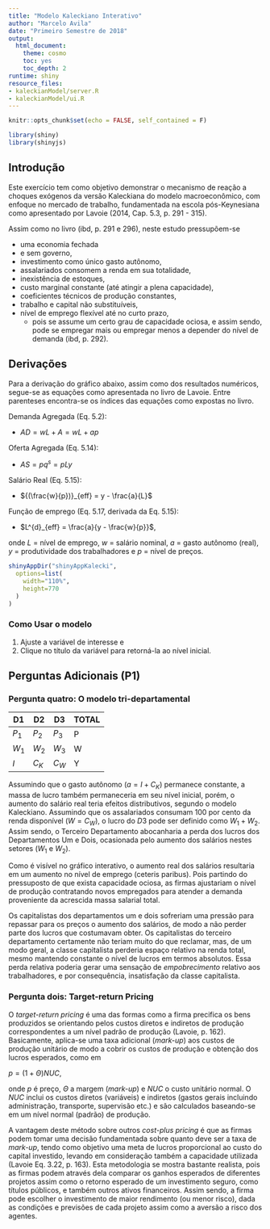 ```yaml
---
title: "Modelo Kaleckiano Interativo"
author: "Marcelo Avila"
date: "Primeiro Semestre de 2018"
output:
  html_document:
    theme: cosmo
    toc: yes
    toc_depth: 2
runtime: shiny
resource_files:
- kaleckianModel/server.R
- kaleckianModel/ui.R
---
```


```r
knitr::opts_chunk$set(echo = FALSE, self_contained = F)
```


```r
library(shiny)
library(shinyjs)
```

## Introdução

Este exercício tem como objetivo demonstrar o mecanismo de reação a choques exógenos da versão Kaleckiana do modelo macroeconômico, com enfoque no mercado de trabalho, fundamentada na escola pós-Keynesiana como apresentado por Lavoie (2014, Cap. 5.3, p. 291 - 315). 

Assim como no livro (ibd, p. 291 e 296), neste estudo pressupõem-se  

- uma economia fechada
- e sem governo,
- investimento como único gasto autônomo,
- assalariados consomem a renda em sua totalidade,
- inexistência de estoques,
- custo marginal constante (até atingir a plena capacidade),
- coeficientes técnicos de produção constantes,
- trabalho e capital não substituíveis,
- nível de emprego flexível até no curto prazo,
    - pois se assume um certo grau de capacidade ociosa, e assim sendo, pode se empregar mais ou 
      empregar menos a depender do nível de demanda (ibd, p. 292).


## Derivações

Para a derivação do gráfico abaixo, assim como dos resultados numéricos, segue-se as equações como apresentada no livro de Lavoie. Entre parenteses encontra-se os índices das equações como expostas no livro.

Demanda Agregada (Eq. 5.2):

- $AD = wL + A = wL + ap$

Oferta Agregada (Eq. 5.14):

- $AS = pq^s = pLy$

Salário Real (Eq. 5.15):

- ${(\frac{w}{p})}_{eff} = y - \frac{a}{L}$

Função de emprego (Eq. 5.17, derivada da Eq. 5.15):

- $L^{d}_{eff} = \frac{a}{y - \frac{w}{p}}$, 

onde $L$ = nível de emprego, $w$ = salário nominal, $a$ = gasto autônomo (real), 
$y$ = produtividade dos trabalhadores e $p$ = nível de preços.


```r
shinyAppDir("shinyAppKalecki",
  options=list(
    width="110%",
    height=770
  )
)
```


### Como Usar o modelo

1. Ajuste a variável de interesse e
2. Clique no título da variável para retorná-la ao nível inicial.


## Perguntas Adicionais (P1)


### Pergunta quatro: O modelo tri-departamental 

| D1    | D2    | D3    | TOTAL
| ----- | ----- | ----- | -----
| $P_1$ | $P_2$ | $P_3$ | P    
| $W_1$ | $W_2$ | $W_3$ | W     
| $I$   | $C_K$ | $C_W$ | Y     

Assumindo que o gasto autônomo ($a = I + C_K$) permanece constante, a massa de lucro também permaneceria em seu nível inicial, porém, o aumento do salário real teria efeitos distributivos, segundo o modelo Kaleckiano. Assumindo que os assalariados consumam 100 por cento da renda disponível ($W = C_W$), o lucro do $D3$ pode ser definido como $W_1 + W_2$. Assim sendo, o Terceiro Departamento abocanharia a perda dos lucros dos Departamentos Um e Dois, ocasionada pelo aumento dos salários nestes setores ($W_1$ e $W_2$). 

Como é visível no gráfico interativo, o aumento real dos salários resultaria em um aumento no nível de emprego (ceteris paribus). Pois partindo do pressuposto de que exista capacidade ociosa, as firmas ajustariam o nível de produção contratando novos empregados para atender a demanda proveniente da acrescida massa salarial total. 

Os capitalistas dos departamentos um e dois sofreriam uma pressão para repassar para os preços o aumento dos salários, de modo a não perder parte dos lucros que costumavam obter. Os capitalistas do terceiro departamento certamente não teriam muito do que reclamar, mas, de um modo geral, a classe capitalista perderia espaço relativo na renda total, mesmo mantendo constante o nível de lucros em termos absolutos. Essa perda relativa poderia gerar uma sensação de *empobrecimento* relativo aos trabalhadores, e por consequência, insatisfação da classe capitalista.


### Pergunta dois: Target-return Pricing

O *target-return pricing* é uma das formas como a firma precifica os bens produzidos se orientando pelos custos diretos e indiretos de produção correspondentes a um nível padrão de produção (Lavoie, p. 162). Basicamente, aplica-se uma taxa adicional (*mark-up*) aos custos de produção unitário de modo a cobrir os custos de produção e obtenção dos lucros esperados, como em

$p = (1 + \Theta) NUC$,

onde $p$ é preço, $\Theta$ a margem (*mark-up*) e $NUC$ o custo unitário normal. O $NUC$ inclui os custos diretos (variáveis) e indiretos (gastos gerais incluindo administração, transporte, supervisão etc.) e são calculados baseando-se em um nível normal (padrão) de produção.

A vantagem deste método sobre outros *cost-plus pricing* é que as firmas podem tomar uma decisão fundamentada sobre quanto deve ser a taxa de *mark-up*, tendo como objetivo uma meta de lucros proporcional ao custo do capital investido, levando em consideração também a capacidade utilizada (Lavoie Eq. 3.22, p. 163). 
Esta metodologia se mostra bastante realista, pois as firmas podem através dela comparar os ganhos esperados de diferentes projetos assim como o retorno esperado de um investimento seguro, como títulos públicos, e também outros ativos financeiros. Assim sendo, a firma pode escolher o investimento de maior rendimento (ou menor risco), dada as condições e previsões de cada projeto assim como a aversão a risco dos agentes. 
